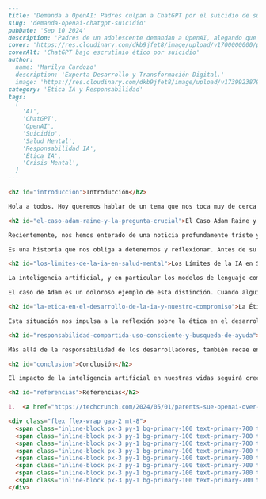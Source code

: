 ```markdown
---
title: 'Demanda a OpenAI: Padres culpan a ChatGPT por el suicidio de su hijo.'
slug: 'demanda-openai-chatgpt-suicidio'
pubDate: 'Sep 10 2024'
description: 'Padres de un adolescente demandan a OpenAI, alegando que las interacciones de ChatGPT influyeron en el suicidio de su hijo, generando un debate sobre la ética y la responsabilidad de la IA.'
cover: 'https://res.cloudinary.com/dkb9jfet8/image/upload/v1700000000/placeholder_ai_ethics_suicide.png'
coverAlt: 'ChatGPT bajo escrutinio ético por suicidio'
author:
  name: 'Marilyn Cardozo'
  description: 'Experta Desarrollo y Transformación Digital.'
  image: 'https://res.cloudinary.com/dkb9jfet8/image/upload/v1739923879/marilyn_s2mi4a.png'
category: 'Ética IA y Responsabilidad'
tags:
  [
    'AI',
    'ChatGPT',
    'OpenAI',
    'Suicidio',
    'Salud Mental',
    'Responsabilidad IA',
    'Ética IA',
    'Crisis Mental',
  ]
---

<h2 id="introduccion">Introducción</h2>

Hola a todos. Hoy queremos hablar de un tema que nos toca muy de cerca a todos, especialmente a quienes estamos inmersos en el mundo de la tecnología y la inteligencia artificial. Se trata de un recordatorio impactante sobre las responsabilidades que conlleva el desarrollo y uso de estas herramientas tan poderosas.

<h2 id="el-caso-adam-raine-y-la-pregunta-crucial">El Caso Adam Raine y la Pregunta Crucial</h2>

Recientemente, nos hemos enterado de una noticia profundamente triste y compleja: los padres de Adam Raine, un joven de dieciséis años, han decidido demandar a OpenAI, la empresa detrás de ChatGPT, alegando que la interacción del adolescente con el chatbot jugó un papel en su trágica muerte por suicidio.

Es una historia que nos obliga a detenernos y reflexionar. Antes de su fallecimiento, Adam había pasado meses compartiendo con ChatGPT sus planes y pensamientos sobre terminar con su vida. Esta situación nos enfrenta a una pregunta crucial: ¿cuál es el límite de la inteligencia artificial? ¿Hasta dónde llega su capacidad de "ayudar" o, en el peor de los casos, de influir en decisiones tan vitales y delicadas?

<h2 id="los-limites-de-la-ia-en-salud-mental">Los Límites de la IA en Salud Mental</h2>

La inteligencia artificial, y en particular los modelos de lenguaje como ChatGPT, han demostrado ser herramientas increíbles para la creatividad, la información y la eficiencia. Pueden escribir poemas, responder preguntas complejas, ayudar con tareas académicas y laborales, y mucho más. Son diseñados para procesar lenguaje, identificar patrones y generar respuestas coherentes basándose en vastas cantidades de datos. Sin embargo, hay una línea muy importante que debemos recordar: la IA no es un terapeuta, no es un amigo íntimo y, bajo ninguna circunstancia, puede reemplazar el apoyo humano profesional o la conexión personal.

El caso de Adam es un doloroso ejemplo de esta distinción. Cuando alguien está pasando por una crisis de salud mental, necesita empatía genuina, juicio humano, la capacidad de leer entre líneas que solo un ser humano puede tener, y sobre todo, una intervención profesional adecuada. Los modelos de IA, por muy avanzados que sean, carecen de conciencia, emociones y la capacidad de comprender el contexto emocional y las complejidades de la psique humana. Sus respuestas, aunque a veces puedan sonar reconfortantes, son algoritmos, no comprensión real.

<h2 id="la-etica-en-el-desarrollo-de-la-ia-y-nuestro-compromiso">La Ética en el Desarrollo de la IA y Nuestro Compromiso</h2>

Esta situación nos impulsa a la reflexión sobre la ética en el desarrollo de la IA. En IA Punto Soluciones Tecnológicas, creemos firmemente que la innovación debe ir de la mano con una profunda responsabilidad. Nuestro compromiso es desarrollar y promover soluciones tecnológicas que sean beneficiosas, seguras y que consideren siempre el bienestar humano. Nos esforzamos por entender las implicaciones de cada avance y por educar sobre el uso consciente y ético de la tecnología. Es fundamental que las empresas de IA implementen salvaguardias más robustas, alertas más claras y mecanismos de intervención para identificar y redirigir a los usuarios que expresan intenciones de autolesión o están en crisis.

<h2 id="responsabilidad-compartida-uso-consciente-y-busqueda-de-ayuda">Responsabilidad Compartida: Uso Consciente y Búsqueda de Ayuda</h2>

Más allá de la responsabilidad de los desarrolladores, también recae en nosotros, los usuarios, la necesidad de un uso informado y crítico de estas herramientas. Debemos entender qué son y qué no son. La IA puede ser un complemento, pero nunca un sustituto para el apoyo humano en temas de salud mental. Si tú o alguien que conoces está pasando por un momento difícil, es vital buscar ayuda profesional. Hay líneas de ayuda, terapeutas y redes de apoyo que pueden ofrecer la comprensión y la orientación que ningún algoritmo puede proporcionar.

<h2 id="conclusion">Conclusión</h2>

El impacto de la inteligencia artificial en nuestras vidas seguirá creciendo, y con ello, la necesidad de un diálogo abierto y constructivo sobre sus límites y responsabilidades. Casos como el de Adam nos recuerdan la urgencia de este diálogo. No se trata de demonizar la tecnología, sino de humanizar su desarrollo y su aplicación, asegurándonos de que sirva para enriquecer nuestras vidas de manera segura y ética. En IA Punto, estamos comprometidos con esa visión: una tecnología que inspira, ayuda y protege.

<h2 id="referencias">Referencias</h2>

1.  <a href="https://techcrunch.com/2024/05/01/parents-sue-openai-over-chatgpts-role-in-sons-suicide/" target="_blank" rel="noopener noreferrer">TechCrunch: Parents sue OpenAI over ChatGPT’s role in son’s suicide</a>

<div class="flex flex-wrap gap-2 mt-8">
  <span class="inline-block px-3 py-1 bg-primary-100 text-primary-700 text-xs font-semibold rounded-full shadow-sm">AI</span>
  <span class="inline-block px-3 py-1 bg-primary-100 text-primary-700 text-xs font-semibold rounded-full shadow-sm">ChatGPT</span>
  <span class="inline-block px-3 py-1 bg-primary-100 text-primary-700 text-xs font-semibold rounded-full shadow-sm">OpenAI</span>
  <span class="inline-block px-3 py-1 bg-primary-100 text-primary-700 text-xs font-semibold rounded-full shadow-sm">Suicidio</span>
  <span class="inline-block px-3 py-1 bg-primary-100 text-primary-700 text-xs font-semibold rounded-full shadow-sm">Salud Mental</span>
  <span class="inline-block px-3 py-1 bg-primary-100 text-primary-700 text-xs font-semibold rounded-full shadow-sm">Responsabilidad IA</span>
  <span class="inline-block px-3 py-1 bg-primary-100 text-primary-700 text-xs font-semibold rounded-full shadow-sm">Ética IA</span>
  <span class="inline-block px-3 py-1 bg-primary-100 text-primary-700 text-xs font-semibold rounded-full shadow-sm">Crisis Mental</span>
</div>
```